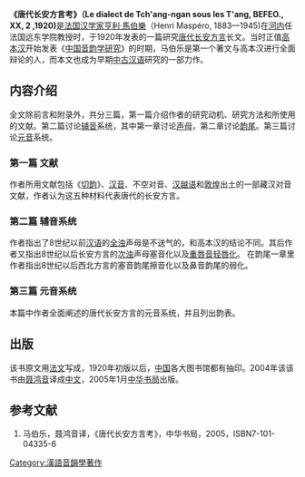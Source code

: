 '''《唐代长安方言考》（Le dialect de Tch'ang-ngan sous les T'ang, BEFEO., XX, 2 ,1920)'''是[[法国|法国]][[汉学家|汉学家]][[亨利·馬伯樂|亨利·馬伯樂]]（Henri Maspéro, 1883—1945)在[[河内|河内]]任法国远东学院教授时，于1920年发表的一篇研究[[唐代|唐代]][[长安|长安]][[方言|方言]]长文。当时正值[[高本汉|高本汉]]开始发表《[[中国音韵学研究|中国音韵学研究]]》的时期，马伯乐是第一个著文与高本汉进行全面辩论的人，而本文也成为早期[[中古汉语|中古汉语]]研究的一部力作。

==内容介绍==
全文除前言和附录外，共分三篇，第一篇介绍作者的研究动机、研究方法和所使用的文献。第二篇讨论[[辅音|辅音]]系统，其中第一章讨论[[声母|声母]]，第二章讨论[[韵尾|韵尾]]。第三篇讨论[[元音|元音]]系统。
===第一篇 文献===
作者所用文献包括《[[切韵|切韵]]》、[[汉音|汉音]]、不空对音、[[汉越语|汉越语]]和[[敦煌|敦煌]]出土的一部藏汉对音文献，作者认为这五种材料代表唐代的长安方言。
===第二篇 辅音系统===
作者指出了8世纪以前[[汉语|汉语]]的[[全浊|全浊]]声母是不送气的，和高本汉的结论不同。其后作者又指出8世纪以后长安方言的[[次浊|次浊]]声母塞音化以及[[重唇音|重唇音]][[轻唇化|轻唇化]]。
在韵尾一章里作者指出8世纪以后西北方言的塞音韵尾擦音化以及鼻音韵尾的弱化。
===第三篇 元音系统===
本篇中作者全面阐述的唐代长安方言的元音系统，并且列出韵表。
==出版==
该书原文用[[法文|法文]]写成，1920年初版以后，[[中国|中国]]各大图书馆都有抽印。2004年该该书由[[聂鸿音|聂鸿音]]译成[[中文|中文]]，2005年1月[[中华书局|中华书局]]出版。
==参考文献==
# 马伯乐，聂鸿音译，《唐代长安方言考》，中华书局，2005，ISBN7-101-04335-6
[[Category:漢語音韻學著作|Category:漢語音韻學著作]]